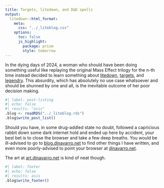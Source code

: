 ```yaml
---
title: Targets, litedown, and D&D spells
output:
  litedown::html_format:
    meta:
      css: "../_liteblog.css"
    options:
      toc: false
      js_highlight:
        package: prism
        style: tomorrow
---
```


In the dying days of 2024, a woman who should have been doing something useful like replaying the original Mass Effect trilogy for the n-th time instead decided to learn something about [litedown](https://yihui.org/litedown), [targets](https://books.ropensci.org/targets/), and [legendry](https://teunbrand.github.io/legendry/). This absurdity, which has absolutely no use case whatsoever and should be shunned by one and all, is the inevitable outcome of her poor decision making.

```r
#| label: post-listing
#| echo: false
#| results: "asis"
.blog <- readRDS("../_liteblog.rds")
.blog$write_post_list()
```

Should you have, in some drug-addled state no doubt, followed a capricious rabbit down some dark internet hold and ended up here by accident, your best bet is to close the browser and take a few deep breaths. You would be ill-advised to go to [blog.djnavarro.net](https://blog.djnavarro.net) to find other things I have written, and even more poorly-advised to point your browser at [djnavarro.net](https://djnavarro.net). 

The art at [art.djnavarro.net](https://art.djnavarro.net) is kind of neat though. 

```r
#| label: footer
#| echo: false
#| results: asis
.blog$write_footer()
```
